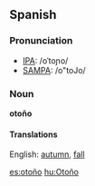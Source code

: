 ==Spanish==
===Pronunciation===
*[[w:IPA|IPA]]: /oˈtoɲo/
*[[w:SAMPA|SAMPA]]: /o"toJo/

===Noun===
'''otoño'''

====Translations====
English: [[autumn]], [[fall]]

[[es:otoño]]
[[hu:Otoño]]